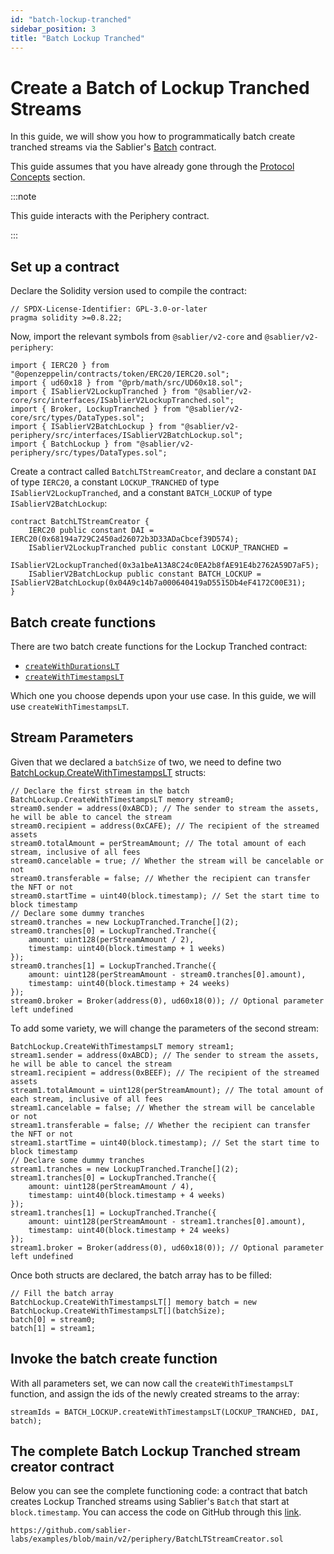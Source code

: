 ```yaml
---
id: "batch-lockup-tranched"
sidebar_position: 3
title: "Batch Lockup Tranched"
---
```



# Create a Batch of Lockup Tranched Streams

In this guide, we will show you how to programmatically batch create tranched streams via the Sablier's
[Batch](/reference/lockup/periphery/contract.SablierV2BatchLockup) contract.

This guide assumes that you have already gone through the [Protocol Concepts](/concepts/streaming) section.

:::note

This guide interacts with the Periphery contract.

:::

<AdmonitionSimpleCode />

## Set up a contract

Declare the Solidity version used to compile the contract:

```solidity
// SPDX-License-Identifier: GPL-3.0-or-later
pragma solidity >=0.8.22;
```

Now, import the relevant symbols from `@sablier/v2-core` and `@sablier/v2-periphery`:

```solidity
import { IERC20 } from "@openzeppelin/contracts/token/ERC20/IERC20.sol";
import { ud60x18 } from "@prb/math/src/UD60x18.sol";
import { ISablierV2LockupTranched } from "@sablier/v2-core/src/interfaces/ISablierV2LockupTranched.sol";
import { Broker, LockupTranched } from "@sablier/v2-core/src/types/DataTypes.sol";
import { ISablierV2BatchLockup } from "@sablier/v2-periphery/src/interfaces/ISablierV2BatchLockup.sol";
import { BatchLockup } from "@sablier/v2-periphery/src/types/DataTypes.sol";
```

Create a contract called `BatchLTStreamCreator`, and declare a constant `DAI` of type `IERC20`, a constant
`LOCKUP_TRANCHED` of type `ISablierV2LockupTranched`, and a constant `BATCH_LOCKUP` of type `ISablierV2BatchLockup`:

```solidity
contract BatchLTStreamCreator {
    IERC20 public constant DAI = IERC20(0x68194a729C2450ad26072b3D33ADaCbcef39D574);
    ISablierV2LockupTranched public constant LOCKUP_TRANCHED =
        ISablierV2LockupTranched(0x3a1beA13A8C24c0EA2b8fAE91E4b2762A59D7aF5);
    ISablierV2BatchLockup public constant BATCH_LOCKUP = ISablierV2BatchLockup(0x04A9c14b7a000640419aD5515Db4eF4172C00E31);
}
```

<ConstantsComment />

## Batch create functions

There are two batch create functions for the Lockup Tranched contract:

- [`createWithDurationsLT`](/reference/lockup/periphery/contract.SablierV2BatchLockup#createwithdurationslt)
- [`createWithTimestampsLT`](/reference/lockup/periphery/contract.SablierV2BatchLockup#createwithtimestampslt)

Which one you choose depends upon your use case. In this guide, we will use `createWithTimestampsLT`.

<BatchCommonSteps />

## Stream Parameters

Given that we declared a `batchSize` of two, we need to define two
[BatchLockup.CreateWithTimestampsLT](/reference/lockup/periphery/types/library.BatchLockup#createwithtimestampslt)
structs:

```solidity
// Declare the first stream in the batch
BatchLockup.CreateWithTimestampsLT memory stream0;
stream0.sender = address(0xABCD); // The sender to stream the assets, he will be able to cancel the stream
stream0.recipient = address(0xCAFE); // The recipient of the streamed assets
stream0.totalAmount = perStreamAmount; // The total amount of each stream, inclusive of all fees
stream0.cancelable = true; // Whether the stream will be cancelable or not
stream0.transferable = false; // Whether the recipient can transfer the NFT or not
stream0.startTime = uint40(block.timestamp); // Set the start time to block timestamp
// Declare some dummy tranches
stream0.tranches = new LockupTranched.Tranche[](2);
stream0.tranches[0] = LockupTranched.Tranche({
    amount: uint128(perStreamAmount / 2),
    timestamp: uint40(block.timestamp + 1 weeks)
});
stream0.tranches[1] = LockupTranched.Tranche({
    amount: uint128(perStreamAmount - stream0.tranches[0].amount),
    timestamp: uint40(block.timestamp + 24 weeks)
});
stream0.broker = Broker(address(0), ud60x18(0)); // Optional parameter left undefined
```

To add some variety, we will change the parameters of the second stream:

```solidity
BatchLockup.CreateWithTimestampsLT memory stream1;
stream1.sender = address(0xABCD); // The sender to stream the assets, he will be able to cancel the stream
stream1.recipient = address(0xBEEF); // The recipient of the streamed assets
stream1.totalAmount = uint128(perStreamAmount); // The total amount of each stream, inclusive of all fees
stream1.cancelable = false; // Whether the stream will be cancelable or not
stream1.transferable = false; // Whether the recipient can transfer the NFT or not
stream1.startTime = uint40(block.timestamp); // Set the start time to block timestamp
// Declare some dummy tranches
stream1.tranches = new LockupTranched.Tranche[](2);
stream1.tranches[0] = LockupTranched.Tranche({
    amount: uint128(perStreamAmount / 4),
    timestamp: uint40(block.timestamp + 4 weeks)
});
stream1.tranches[1] = LockupTranched.Tranche({
    amount: uint128(perStreamAmount - stream1.tranches[0].amount),
    timestamp: uint40(block.timestamp + 24 weeks)
});
stream1.broker = Broker(address(0), ud60x18(0)); // Optional parameter left undefined
```

Once both structs are declared, the batch array has to be filled:

```solidity
// Fill the batch array
BatchLockup.CreateWithTimestampsLT[] memory batch = new BatchLockup.CreateWithTimestampsLT[](batchSize);
batch[0] = stream0;
batch[1] = stream1;
```

## Invoke the batch create function

With all parameters set, we can now call the `createWithTimestampsLT` function, and assign the ids of the newly created
streams to the array:

```solidity
streamIds = BATCH_LOCKUP.createWithTimestampsLT(LOCKUP_TRANCHED, DAI, batch);
```

## The complete Batch Lockup Tranched stream creator contract

Below you can see the complete functioning code: a contract that batch creates Lockup Tranched streams using Sablier's
`Batch` that start at `block.timestamp`. You can access the code on GitHub through this
[link](https://github.com/sablier-labs/examples/blob/main/v2/periphery/BatchLTStreamCreator.sol).

```solidity reference title="Batch Lockup Tranched stream creator"
https://github.com/sablier-labs/examples/blob/main/v2/periphery/BatchLTStreamCreator.sol
```
